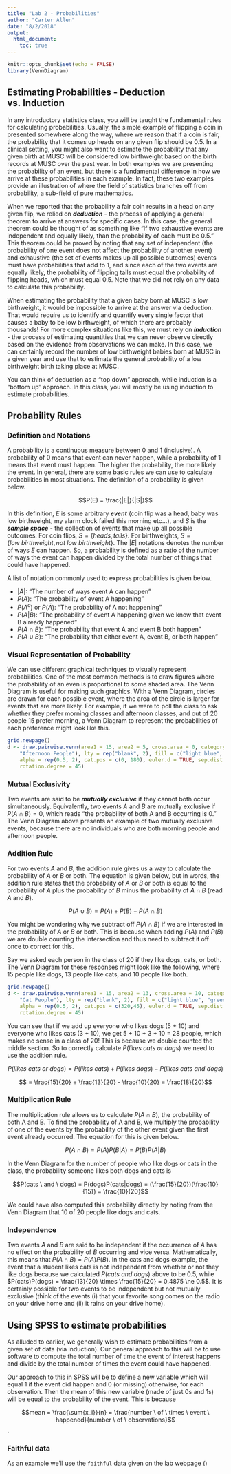 ```yaml
---
title: "Lab 2 - Probabilities"
author: "Carter Allen"
date: "8/2/2018"
output: 
  html_document:
    toc: true
---
```


```r
knitr::opts_chunk$set(echo = FALSE)
library(VennDiagram)
```

## Estimating Probabilities - Deduction vs. Induction

In any introductory statistics class, you will be taught the fundamental rules for calculating probabilities. Usually, the simple example of flipping a coin in presented somewhere along the way, where we reason that if a coin is fair, the probability that it comes up heads on any given flip should be 0.5. In a clinical setting, you might also want to estimate the probability that any given birth at MUSC will be considered low birthweight based on the birth records at MUSC over the past year. In both examples we are presenting the probability of an event, but there is a fundamental difference in how we arrive at these probabilities in each example. In fact, these two examples provide an illustration of where the field of statistics branches off from probability, a sub-field of pure mathematics. 

When we reported that the probability a fair coin results in a head on any given flip, we relied on ___deduction___ - the process of applying a general theorem to arrive at answers for specific cases. In this case, the general theorem could be thought of as something like "If two exhaustive events are independent and equally likely, than the probability of each must be 0.5." This theorem could be proved by noting that any set of independent (the probability of one event does not affect the probability of another event) and exhaustive (the set of events makes up all possible outcomes) events must have probabilities that add to 1, and since each of the two events are equally likely, the probability of flipping tails must equal the probability of flipping heads, which must equal 0.5. Note that we did not rely on any data to calculate this probability. 

When estimating the probability that a given baby born at MUSC is low birthweight, it would be impossible to arrive at the answer via deduction. That would require us to identify and quantify every single factor that causes a baby to be low birthweight, of which there are probably thousands! For more complex situations like this, we must rely on ___induction___ - the process of estimating quantities that we can never observe directly based on the evidence from observations we can make. In this case, we can certainly record the number of low birthweight babies born at MUSC in a given year and use that to estimate the general probability of a low birthweight birth taking place at MUSC. 

You can think of deduction as a "top down" approach, while induction is a "bottom up" approach. In this class, you will mostly be using induction to estimate probabilities. 

## Probability Rules

### Definition and Notations

A probability is a continuous measure between 0 and 1 (inclusive). A probability of 0 means that event can never happen, while a probability of 1 means that event must happen. The higher the probability, the more likely the event. In general, there are some basic rules we can use to calculate probabilities in most situations. The definition of a probability is given below.

$$P(E) = \frac{|E|}{|S|}$$

In this definition, $E$ is some arbitrary ___event___ (coin flip was a head, baby was low birthweight, my alarm clock failed this morning etc...), and $S$ is the ___sample space___ - the collection of events that make up all possible outcomes. For coin flips, $S = \{heads,tails\}$. For birthweights, $S = \{low \ birthweight, not \ low \ birthweight\}$. The $|E|$ notations denotes the number of ways $E$ can happen. So, a probability is defined as a ratio of the number of ways the event can happen divided by the total number of things that could have happened. 

A list of notation commonly used to express probabilities is given below.

- $|A|$: "The number of ways event A can happen"
- $P(A)$: "The probability of event A happening"
- $P(A^c)$ or $P(\bar{A})$: "The probability of A not happening" 
- $P(A|B)$: "The probability of event A happening given we know that event B already happened"
- $P(A \cap B)$: "The probability that event A and event B both happen"
- $P(A \cup B)$: "The probability that either event A, event B, or both happen"

### Visual Representation of Probability

We can use different graphical techniques to visually represent probabilities. One of the most common methods is to draw figures where the probability of an even is proportional to some shaded area. The Venn Diagram is useful for making such graphics. With a Venn Diagram, circles are drawn for each possible event, where the area of the circle is larger for events that are more likely. For example, if we were to poll the class to ask whether they prefer morning classes and afternoon classes, and out of 20 people 15 prefer morning, a Venn Diagram to represent the probabilities of each preference might look like this. 

```r
grid.newpage()
d <- draw.pairwise.venn(area1 = 15, area2 = 5, cross.area = 0, category = c("Morning People", 
    "Afternoon People"), lty = rep("blank", 2), fill = c("light blue", "green"), 
    alpha = rep(0.5, 2), cat.pos = c(0, 180), euler.d = TRUE, sep.dist = 0.03, 
    rotation.degree = 45)
```

### Mutual Exclusivity 

Two events are said to be ___mutually exclusive___ if they cannot both occur simultaneously. Equivalently, two events $A$ and $B$ are mutually exclusive if $P(A \cap B) = 0$, which reads "the probability of both A and B occurring is 0." The Venn Diagram above presents an example of two mutually exclusive events, because there are no individuals who are both morning people and afternoon people. 

### Addition Rule

For two events $A$ and $B$, the addition rule gives us a way to calculate the probability of $A$ or $B$ or both. The equation is given below, but in words, the addition rule states that the probability of $A$ or $B$ or both is equal to the probability of $A$ plus the probability of $B$ minus the probability of $A \cap B$ (read $A$ and $B$).

$$P(A \cup B) = P(A) + P(B) - P(A \cap B)$$

You might be wondering why we subtract off $P(A \cap B)$ if we are interested in the probability of $A$ or $B$ or both. This is because when adding $P(A)$ and $P(B)$ we are double counting the intersection and thus need to subtract it off once to correct for this. 

Say we asked each person in the class of 20 if they like dogs, cats, or both. The Venn Diagram for these responses might look like the following, where 15 people like dogs, 13 people like cats, and 10 people like both. 

```r
grid.newpage()
d <- draw.pairwise.venn(area1 = 15, area2 = 13, cross.area = 10, category = c("Dog People", 
    "Cat People"), lty = rep("blank", 2), fill = c("light blue", "green"), 
    alpha = rep(0.5, 2), cat.pos = c(320,45), euler.d = TRUE, sep.dist = 0.03, 
    rotation.degree = 45)
```

You can see that if we add up everyone who likes dogs (5 + 10) and everyone who likes cats (3 + 10), we get 5 + 10 + 3 + 10 = 28 people, which makes no sense in a class of 20! This is because we double counted the middle section. So to correctly calculate $P(likes \ cats \ or \ dogs)$ we need to use the addition rule. 

$$P(likes \ cats \ or \ dogs) = P(likes \ cats) + P(likes \ dogs) - P(likes \ cats \ and \ dogs)$$

$$ = \frac{15}{20} + \frac{13}{20} - \frac{10}{20} = \frac{18}{20}$$

### Multiplication Rule

The multiplication rule allows us to calculate $P(A \cap B)$, the probability of both A and B. To find the probability of A and B, we multiply the probability of one of the events by the probability of the other event given the first event already occurred. The equation for this is given below. 

$$P(A \cap B) = P(A)P(B|A) = P(B)P(A|B)$$

In the Venn Diagram for the number of people who like dogs or cats in the class, the probability someone likes both dogs and cats is

$$P(cats \ and \ dogs) = P(dogs)P(cats|dogs) = (\frac{15}{20})(\frac{10}{15}) = \frac{10}{20}$$

We could have also computed this probability directly by noting from the Venn Diagram that 10 of 20 people like dogs and cats. 

### Independence

Two events $A$ and $B$ are said to be independent if the occurrence of $A$ has no effect on the probability of $B$ occurring and vice versa. Mathematically, this means that $P(A \cap B) = P(A)P(B)$. In the cats and dogs example, the event that a student likes cats is not independent from whether or not they like dogs because we calculated $P(cats \ and \ dogs)$ above to be 0.5, while $P(cats)P(dogs) = \frac{13}{20} \times \frac{15}{20} = 0.4875 \ne 0.5$. It is certainly possible for two events to be independent but not mutually exclusive (think of the events (i) that your favorite song comes on the radio on your drive home and (ii) it rains on your drive home).

## Using SPSS to estimate probabilities

As alluded to earlier, we generally wish to estimate probabilities from a given set of data (via induction). Our general approach to this will be to use software to compute the total number of time the event of interest happens and divide by the total number of times the event could have happened. 

Our approach to this in SPSS will be to define a new variable which will equal 1 if the event did happen and 0 (or missing) otherwise, for each observation. Then the mean of this new variable (made of just 0s and 1s) will be equal to the probability of the event. This is because

$$mean = \frac{\sum{x_i}}{n} = \frac{number \ of \ times \ event \ happened}{number \ of \ observations}$$. 

### Faithful data

As an example we'll use the `faithful` data given on the lab webpage ()